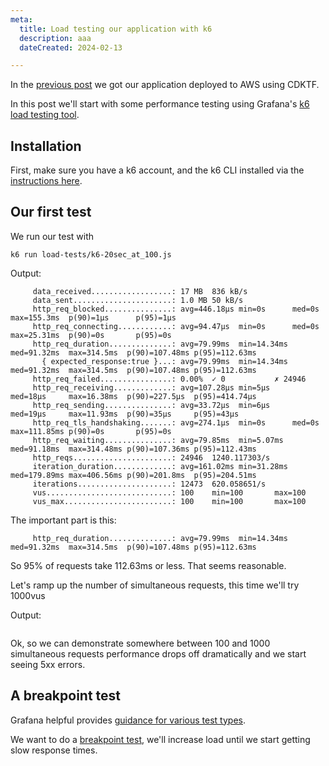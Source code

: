 ```yaml
---
meta:
  title: Load testing our application with k6
  description: aaa
  dateCreated: 2024-02-13

---
```




In the [previous post](./generating_apps_from_openapi_part9) we got our application deployed to AWS using CDKTF. 

In this post we'll start with some performance testing using Grafana's [k6 load testing tool](https://k6.io/).

## Installation 

First, make sure you have a k6 account, and the k6 CLI installed via the [instructions here](https://k6.io/docs/get-started/installation/).

## Our first test 

<GithubPermalinkRsc permalink="https://github.com/dwjohnston/open-api-go-and-typescript/blob/f57cf5d8a579654c22ba0ebd7dd0c79b6a119ac6/load-tests/k6-20sec_at_100.js#L1-L25"/>

We run our test with 

```
k6 run load-tests/k6-20sec_at_100.js
```

Output: 

```
     data_received..................: 17 MB  836 kB/s
     data_sent......................: 1.0 MB 50 kB/s
     http_req_blocked...............: avg=446.18µs min=0s      med=0s       max=155.3ms  p(90)=1µs      p(95)=1µs     
     http_req_connecting............: avg=94.47µs  min=0s      med=0s       max=25.31ms  p(90)=0s       p(95)=0s      
     http_req_duration..............: avg=79.99ms  min=14.34ms med=91.32ms  max=314.5ms  p(90)=107.48ms p(95)=112.63ms
       { expected_response:true }...: avg=79.99ms  min=14.34ms med=91.32ms  max=314.5ms  p(90)=107.48ms p(95)=112.63ms
     http_req_failed................: 0.00%  ✓ 0           ✗ 24946
     http_req_receiving.............: avg=107.28µs min=5µs     med=18µs     max=16.38ms  p(90)=227.5µs  p(95)=414.74µs
     http_req_sending...............: avg=33.72µs  min=6µs     med=19µs     max=11.93ms  p(90)=35µs     p(95)=43µs    
     http_req_tls_handshaking.......: avg=274.1µs  min=0s      med=0s       max=111.85ms p(90)=0s       p(95)=0s      
     http_req_waiting...............: avg=79.85ms  min=5.07ms  med=91.18ms  max=314.48ms p(90)=107.36ms p(95)=112.43ms
     http_reqs......................: 24946  1240.117303/s
     iteration_duration.............: avg=161.02ms min=31.28ms med=179.89ms max=406.56ms p(90)=201.8ms  p(95)=204.51ms
     iterations.....................: 12473  620.058651/s
     vus............................: 100    min=100       max=100
     vus_max........................: 100    min=100       max=100

```

The important part is this: 

```
     http_req_duration..............: avg=79.99ms  min=14.34ms med=91.32ms  max=314.5ms  p(90)=107.48ms p(95)=112.63ms
```

So 95% of requests take 112.63ms or less. That seems reasonable. 


Let's ramp up the number of simultaneous requests, this time we'll try 1000vus


<GithubPermalinkRsc permalink="https://github.com/dwjohnston/open-api-go-and-typescript/blob/f57cf5d8a579654c22ba0ebd7dd0c79b6a119ac6/load-tests/k6-20sec_at_1000.js#L1-L29"/>


Output: 

```

```

Ok, so we can demonstrate somewhere between 100 and 1000 simultaneous requests performance drops off dramatically and we start seeing 5xx errors. 

## A breakpoint test

Grafana helpful provides [guidance for various test types](https://grafana.com/docs/k6/latest/testing-guides/test-types/).

We want to do a [breakpoint test](https://grafana.com/docs/k6/latest/testing-guides/test-types/breakpoint-testing/), we'll increase load until we start getting slow response times. 





